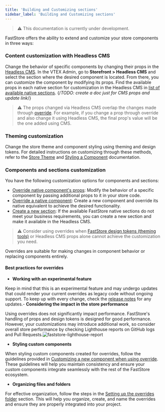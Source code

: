 ```yaml
---
title: 'Building and Customizing sections'
sidebar_label: 'Building and Customizing sections'
---
```


> ⚠️ This documentation is currently under development.

FastStore offers the ability to extend and customize your store components in three ways:

<Steps>

### Content customization with Headless CMS

Change the behavior of specific components by changing their props in the [Headless CMS](/docs/headless-cms-overview).
In the VTEX Admin, go to **Storefront > Headless CMS** and select the section where the desired component is located.
From there, you can customize the component by modifying its props. Find the available props in each native section for customization in the Headless CMS in [list of available native sections](/docs/guides/faststore/building-sections-list-of-native-sections).
{/*TODO: create a doc just for CMS props and update link*/}

> ⚠️ The props changed via Headless CMS overlap the changes made through
  [override](/docs/guides/faststore/building-sections-overriding-components-and-props#override-native-components-props). For example,
  if you change a prop through override and also change it using Headless CMS,
  the final prop's value will be the one added using CMS.

### Theming customization

Change the store theme and component styling using theming and design tokens. For detailed instructions on customizing through these methods, refer to the [Store Theme](/docs/guides/faststore/themes-overview) and [Styling a Component](/docs/customizing/components) documentation.

### Components and sections customization

You have the following customization options for components and sections:

- [Override native component's props](/docs/guides/faststore/building-sections-overriding-components-and-props#override-native-components-props): Modify the behavior of a specific component by passing additional props to it in your store code.
- [Override a native component](/docs/guides/faststore/building-sections-overriding-components-and-props#overriding-a-native-component): Create a new component and override its native equivalent to achieve the desired functionality.
- [Create a new section](/docs/guides/faststore/building-sections-creating-a-new-section): If the available FastStore native sections do not meet your business requirements, you can create a new section and make it available in the Headless CMS.

</Steps>

> ⚠️ Consider using overrides when [FastStore design tokens (theming tools)](https://www.faststore.dev/docs/theming-overview#what-is-theming) or Headless CMS props alone cannot achieve the customization you need.

Overrides are suitable for making changes in component behavior or replacing components entirely.

#### Best practices for overrides

- **Working with an experimental feature**

Keep in mind that this is an experimental feature and may undergo updates that could render your current overrides as legacy code without ongoing support. To keep up with every change, check the [release notes](https://developers.vtex.com/updates/release-notes) for any updates.- **Considering the impact in the store performance**

Using overrides does not significantly impact performance. FastStore's handling of props and design tokens is designed for good performance. However, your customizations may introduce additional work, so consider overall store performance by checking Lighthouse reports on GitHub logs and Pull Requests.![faststore-lighthouse-report](https://vtexhelp.vtexassets.com/assets/docs/src/faststore-lighthouse___2459c5ea41ee8ffb5c98effe38f7c479.png)

- **Styling custom components**

When styling custom components created for overrides, follow the guidelines provided in [Customizing a new component when using override](https://www.faststore.dev/docs/customizing/components#customizing-a-new-component-when-using-override). These guidelines will help you maintain consistency and ensure your custom components integrate seamlessly with the rest of the FastStore ecosystem.

- **Organizing files and folders**

For effective organization, follow the steps in the [Setting up the overrides folder](https://www.faststore.dev/docs/guides/faststore/building-sections-overriding-components-and-props#step-1---setting-up-the-overrides-folder) section. This will help you organize, create, and name the overrides and ensure they are properly integrated into your project.
